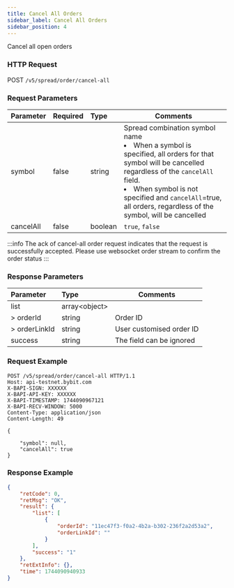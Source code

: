 ```yaml
---
title: Cancel All Orders
sidebar_label: Cancel All Orders
sidebar_position: 4
---
```

Cancel all open orders

### HTTP Request
POST `/v5/spread/order/cancel-all`

### Request Parameters
| Parameter | Required | Type | Comments|
|:----- |:-------|:-----|------ |
|symbol |false|string |Spread combination symbol name <li>When a symbol is specified, all orders for that symbol will be cancelled regardless of the `cancelAll` field.</li><li>When symbol is not specified and `cancelAll`=true, all orders, regardless of the symbol, will be cancelled</li>|
|cancelAll |false|boolean |`true`, `false`|

:::info
The ack of cancel-all order request indicates that the request is successfully accepted. Please use websocket order stream to confirm the order status
:::

### Response Parameters
| Parameter | Type | Comments|
|:----- |:-----|----- |
|list |array&lt;object&gt; ||
|> orderId |string |Order ID |
|> orderLinkId |string |User customised order ID |
|success |string |The field can be ignored|

### Request Example

```http
POST /v5/spread/order/cancel-all HTTP/1.1
Host: api-testnet.bybit.com
X-BAPI-SIGN: XXXXXX
X-BAPI-API-KEY: XXXXXX
X-BAPI-TIMESTAMP: 1744090967121
X-BAPI-RECV-WINDOW: 5000
Content-Type: application/json
Content-Length: 49

{
   
    "symbol": null,
    "cancelAll": true
}
```

### Response Example
```json
{
    "retCode": 0,
    "retMsg": "OK",
    "result": {
        "list": [
            {
                "orderId": "11ec47f3-f0a2-4b2a-b302-236f2a2d53a2",
                "orderLinkId": ""
            }
        ],
        "success": "1"
    },
    "retExtInfo": {},
    "time": 1744090940933
}
```
